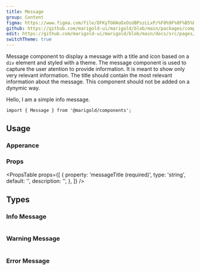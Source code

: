 ```yaml
---
title: Message
group: Content
figma: https://www.figma.com/file/DFKyTGHAoDxOsUBPszLLxP/%F0%9F%8F%B5%EF%B8%8FMarigold?node-id=582%3A119
github: https://github.com/marigold-ui/marigold/blob/main/packages/components/src/Message/Message.tsx
edit: https://github.com/marigold-ui/marigold/blob/main/docs/src/pages/components/message.mdx
switchTheme: true
---
```


Message component to display a message with a title and icon based on a `div` element and styled with a theme.
The message component is used to capture the user atention to provide information. It is meant to show only very relevant information. The title should contain the most relevant information about the message.
This component should not be added on a dynymic way.

<Preview>
  <Message messageTitle="There is an update available.">
    <Text>Hello, I am a simple info message.</Text>
  </Message>
</Preview>

```tsx
import { Message } from '@marigold/components';
```

## Usage

### Apperance

<AppearanceTable component={title} />

### Props

<PropsTable
  props={[
    {
      property: 'messageTitle (required)',
      type: 'string',
      default: '',
      description: '',
    },
  ]}
/>

## Types

### Info Message

```tsx preview file=components/Message/message-info.demo.tsx

```

### Warning Message

```tsx preview file=components/Message/message-warn.demo.tsx

```

### Error Message

```tsx preview file=components/Message/message-error.demo.tsx

```
